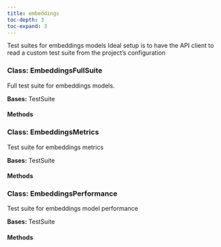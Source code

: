 ```yaml
---
title: embeddings
toc-depth: 3
toc-expand: 3
---
```


Test suites for embeddings models Ideal setup is to have the API client to read a custom test suite from the project's configuration

### Class: EmbeddingsFullSuite

Full test suite for embeddings models.

**Bases:** TestSuite

#### Methods

### Class: EmbeddingsMetrics

Test suite for embeddings metrics

**Bases:** TestSuite

#### Methods

### Class: EmbeddingsPerformance

Test suite for embeddings model performance

**Bases:** TestSuite

#### Methods
